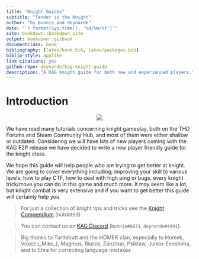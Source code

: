 ```yaml
---
title: "Knight Guides"
subtitle: "Tender is the Knight"
author: "by Bunnie and deynarde"
date: "`r format(Sys.time(), '%d/%m/%Y')`"
site: bookdown::bookdown_site
output: bookdown::gitbook
documentclass: book
bibliography: [latex/book.bib, latex/packages.bib]
biblio-style: apalike
link-citations: yes
github-repo: deynarde/kag-knight-guide
description: "A KAG knight guide for both new and experienced players."
---
```


# Introduction {-}

<p align="center">
  <img src="imgs/logo.png">
</p>

We have read many tutorials concerning knight gameplay, both on the THD Forums and Steam Community Hub, and most of them were either shallow or outdated. Considering we will have lots of new players coming with the KAG F2P release we have decided to write a new player friendly guide for the knight class.

We hope this guide will help people who are trying to get better at knight. We are going to cover everything including; improving your skill to various levels, how to play CTF, how to deal with high ping or bugs, every knight trick/move you can do in this game and much more. It may seem like a lot, but knight combat is very extensive and if you want to get better this guide will certainly help you.

> For just a collection of knight tips and tricks see the [Knight Compendium](https://deynarde.github.io/kag-knight-compendium/) (outdated)

> You can contact us on [KAG Discord](https://discord.gg/kag) (`bunnie#8671`, `deynarde#4491`).

> Big thanks to Turtlebutt and the HOMEK clan, especially to Homek, Voxez (\_Mike\_), Magmus, Biurza, Zanzibar, Psiklaw, Junko-Enoshima, and to Ehra for correcting language mistakes
